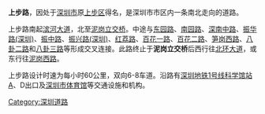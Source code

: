 {{unreferenced|time=2015-11-17T06:15:30+00:00}}
{{Infobox China Road
|路牌类型=Shenzhen
|中文道路名称=上步路
|道路英文名=Shangbu Rd
|图片=
|图片说明=
|道路属性=主干路
|道路方向=NS
|道路总长度=3.2
|车速限制=60
|行车线数量=6-8
|所在地区={{CHN}}[[广东省|广东省]][[深圳市|深圳市]][[福田区|福田区]]
|起点=[[滨河大道|滨河大道]]
|终点=[[泥岗立交桥|泥岗立交桥]]
|道路命名日期=
|命名缘由=位处深圳市原[[上步区|上步管理区]]
|道路旧名=
|道路动工日期=
|通车日期=
|路段主要建筑=深圳科学馆、深圳会堂、<br />深圳市总工会、[[深圳体育场|深圳体育场]]
}}

'''上步路'''，因处于[[深圳市|深圳市]]原[[上步区|上步区]]得名，是深圳市市区内一条南北走向的道路。

上步路南起[[滨河大道|滨河大道]]，北至[[泥岗立交桥|泥岗立交桥]]。中途与[[东园路|东园路]]、[[南园路|南园路]]、[[深南中路|深南中路]]、[[振华路(深圳)|振华路(深圳)]]、[[振中路|振中路]]、[[振兴路(深圳)|振兴路(深圳)]]、[[红荔路|红荔路]]、[[百花一路|百花一路]]、[[百花二路|百花二路]]、[[笋岗西路|笋岗西路]]、[[八卦二路|八卦二路]]和[[八卦三路|八卦三路]]等形成交叉连接。此路终止于'''泥岗立交桥'''后西行往[[北环大道|北环大道]]，或东行往[[泥岗西路|泥岗西路]]。

上步路设计时速为每小时60公里，双向6-8车道。沿路有[[深圳地铁1号线|深圳地铁1号线]][[科学馆站|科学馆站]]A、D出口及[[深圳市体育馆|深圳市体育馆]]等交通设施和机构。

{{深圳小作品}}
{{深圳市主要道路}}

{{DEFAULTSORT:S上步路}}

[[Category:深圳道路|Category:深圳道路]]